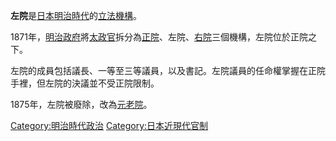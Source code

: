 {{unreferenced|time=2013-11-29T10:29:12+00:00}}
{{japanese|japanese=左院|kana=さいん|romaji=Sa in}}
'''左院'''是[[日本|日本]][[明治時代|明治時代]]的[[立法機構|立法機構]]。

1871年，[[明治政府|明治政府]]將[[太政官|太政官]]拆分為[[正院|正院]]、左院、[[右院|右院]]三個機構，左院位於正院之下。

左院的成員包括議長、一等至三等議員，以及書記。左院議員的任命權掌握在正院手裡，但左院的決議並不受正院限制。

1875年，左院被廢除，改為[[元老院_(日本)|元老院]]。

{{大日本帝國}}

[[Category:明治時代政治|Category:明治時代政治]]
[[Category:日本近現代官制|Category:日本近現代官制]]
